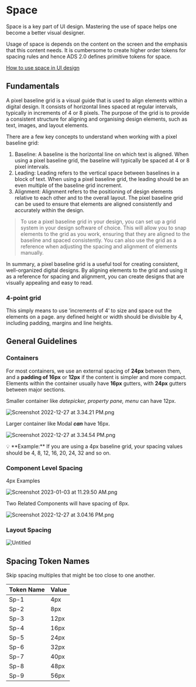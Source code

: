 
<Meta title="Space" />

# Space
Space is a key part of UI design. Mastering the use of space helps one become a better visual designer.

Usage of space is depends on the content on the screen and the emphasis that this content needs. It is cumbersome to create higher order tokens for spacing rules and hence ADS 2.0 defines primitive tokens for space.

[How to use space in UI design](https://www.notion.so/How-to-use-space-in-UI-design-9a4c276bdc254115b1cf846e0198aa4f?pvs=21)

## Fundamentals

A pixel baseline grid is a visual guide that is used to align elements within a digital design. It consists of horizontal lines spaced at regular intervals, typically in increments of 4 or 8 pixels. The purpose of the grid is to provide a consistent structure for aligning and organising design elements, such as text, images, and layout elements.

There are a few key concepts to understand when working with a pixel baseline grid:

1. Baseline: A baseline is the horizontal line on which text is aligned. When using a pixel baseline grid, the baseline will typically be spaced at 4 or 8 pixel intervals.
2. Leading: Leading refers to the vertical space between baselines in a block of text. When using a pixel baseline grid, the leading should be an even multiple of the baseline grid increment.
3. Alignment: Alignment refers to the positioning of design elements relative to each other and to the overall layout. The pixel baseline grid can be used to ensure that elements are aligned consistently and accurately within the design.

> To use a pixel baseline grid in your design, you can set up a grid system in your design software of choice. This will allow you to snap elements to the grid as you work, ensuring that they are aligned to the baseline and spaced consistently. You can also use the grid as a reference when adjusting the spacing and alignment of elements manually.

In summary, a pixel baseline grid is a useful tool for creating consistent, well-organized digital designs. By aligning elements to the grid and using it as a reference for spacing and alignment, you can create designs that are visually appealing and easy to read.

### 4-point grid

This simply means to use ‘increments of 4’ to size and space out the elements on a page. any defined height or width should be divisible by 4, including padding, margins and line heights.

## General Guidelines

### Containers

For most containers, we use an external spacing of **24px** between them, and a **padding of 16px** or **12px** if the content is simpler and more compact. Elements within the container usually have **16px** gutters, with **24px** gutters between major sections.

Smaller container like *datepicker, property pane, menu* can have 12px.

![Screenshot 2022-12-27 at 3.34.21 PM.png](https://s3-us-west-2.amazonaws.com/secure.notion-static.com/466b28d6-5e10-4fc3-b8d7-423a1b101f28/Screenshot_2022-12-27_at_3.34.21_PM.png)

Larger container like Modal ***can*** have 16px.

![Screenshot 2022-12-27 at 3.34.54 PM.png](https://s3-us-west-2.amazonaws.com/secure.notion-static.com/f3db9175-f947-4b38-b96f-d215e3a2ff22/Screenshot_2022-12-27_at_3.34.54_PM.png)

<aside>
  💡 **Example:** If you are using a 4px baseline grid, your spacing values should be 4, 8, 12, 16, 20, 24, 32 and so on.

</aside>

### Component Level Spacing

4px Examples

![Screenshot 2023-01-03 at 11.29.50 AM.png](https://s3-us-west-2.amazonaws.com/secure.notion-static.com/dfde134c-d51e-4de1-bfa3-958422e82970/Screenshot_2023-01-03_at_11.29.50_AM.png)


Two Related Components will have spacing of 8px.

![Screenshot 2022-12-27 at 3.04.16 PM.png](https://s3-us-west-2.amazonaws.com/secure.notion-static.com/4890e436-55b5-4893-af63-9af8d7faabbf/Screenshot_2022-12-27_at_3.04.16_PM.png)

### Layout Spacing

![Untitled](https://s3-us-west-2.amazonaws.com/secure.notion-static.com/4a696224-794e-4eff-9dcd-7b99c8706384/Untitled.png)


## Spacing Token Names

Skip spacing multiples that might be too close to one another.

| Token Name | Value |
| --- | --- |
| Sp-1 | 4px |
| Sp-2 | 8px |
| Sp-3 | 12px |
| Sp-4 | 16px |
| Sp-5 | 24px |
| Sp-6 | 32px |
| Sp-7 | 40px |
| Sp-8 | 48px |
| Sp-9 | 56px |
